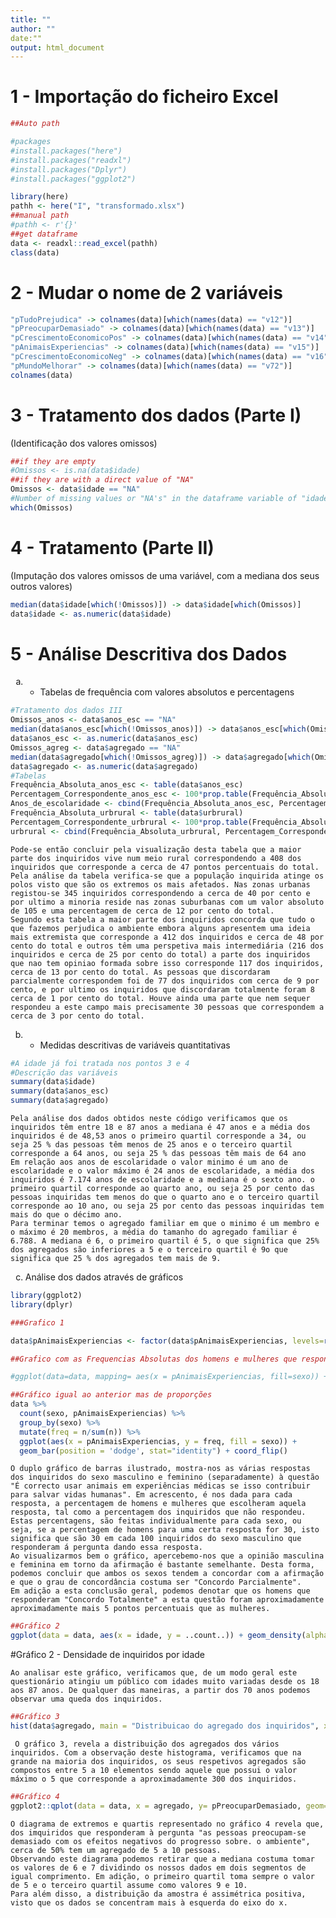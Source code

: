 ```yaml
---
title: ""
author: ""
date:""
output: html_document
---
```

# 1 - Importação do ficheiro Excel
```r
##Auto path

#packages
#install.packages("here")
#install.packages("readxl")
#install.packages("Dplyr")
#install.packages("ggplot2")

library(here)
pathh <- here("I", "transformado.xlsx")
##manual path
#pathh <- r'{}'
##get dataframe
data <- readxl::read_excel(pathh)
class(data)
```
# 2 - Mudar o nome de 2 variáveis
```r
"pTudoPrejudica" -> colnames(data)[which(names(data) == "v12")]
"pPreocuparDemasiado" -> colnames(data)[which(names(data) == "v13")]
"pCrescimentoEconomicoPos" -> colnames(data)[which(names(data) == "v14")]
"pAnimaisExperiencias" -> colnames(data)[which(names(data) == "v15")]
"pCrescimentoEconomicoNeg" -> colnames(data)[which(names(data) == "v16")]
"pMundoMelhorar" -> colnames(data)[which(names(data) == "v72")]
colnames(data)
```
# 3 - Tratamento dos dados (Parte I)
(Identificação dos valores omissos)
```r
##if they are empty
#Omissos <- is.na(data$idade)
##if they are with a direct value of "NA"
Omissos <- data$idade == "NA"
#Number of missing values or "NA's" in the dataframe variable of "idades"
which(Omissos)
```

# 4 - Tratamento (Parte II)
(Imputação dos valores omissos de uma variável, com a mediana dos seus outros valores)
```r
median(data$idade[which(!Omissos)]) -> data$idade[which(Omissos)]
data$idade <- as.numeric(data$idade)
```

# 5 - Análise Descritiva dos Dados

a) - Tabelas de frequência com valores absolutos e percentagens
```r
#Tratamento dos dados III
Omissos_anos <- data$anos_esc == "NA"
median(data$anos_esc[which(!Omissos_anos)]) -> data$anos_esc[which(Omissos_anos)]
data$anos_esc <- as.numeric(data$anos_esc)
Omissos_agreg <- data$agregado == "NA"
median(data$agregado[which(!Omissos_agreg)]) -> data$agregado[which(Omissos_agreg)]
data$agregado <- as.numeric(data$agregado)
#Tabelas
Frequência_Absoluta_anos_esc <- table(data$anos_esc)
Percentagem_Correspondente_anos_esc <- 100*prop.table(Frequência_Absoluta_anos_esc)
Anos_de_escolaridade <- cbind(Frequência_Absoluta_anos_esc, Percentagem_Correspondente_anos_esc)
Frequência_Absoluta_urbrural <- table(data$urbrural)
Percentagem_Correspondente_urbrural <- 100*prop.table(Frequência_Absoluta_urbrural)
urbrural <- cbind(Frequência_Absoluta_urbrural, Percentagem_Correspondente_urbrural)
```

    Pode-se então concluir pela visualização desta tabela que a maior parte dos inquiridos vive num meio rural correspondendo a 408 dos inquiridos que corresponde a cerca de 47 pontos percentuais do total. Pela análise da tabela verifica-se que a população inquirida atinge os polos visto que são os extremos os mais afetados. Nas zonas urbanas registou-se 345 inquiridos correspondendo a cerca de 40 por cento e por ultimo a minoria reside nas zonas suburbanas com um valor absoluto de 105 e uma percentagem de cerca de 12 por cento do total.
    Segundo esta tabela a maior parte dos inquiridos concorda que tudo o que fazemos perjudica o ambiente embora alguns apresentem uma ideia mais extremista que corresponde a 412 dos inquiridos e cerca de 48 por cento do total e outros têm uma perspetiva mais intermediária (216 dos inquiridos e cerca de 25 por cento do total) a parte dos inquiridos que nao tem opiniao formada sobre isso corresponde 117 dos inquiridos, cerca de 13 por cento do total. As pessoas que discordaram parcialmente correspondem foi de 77 dos inquiridos com cerca de 9 por cento, e por ultimo os inquiridos que discordaram totalmente foram 8 cerca de 1 por cento do total. Houve ainda uma parte que nem sequer respondeu a este campo mais precisamente 30 pessoas que correspondem a cerca de 3 por cento do total.

b) - Medidas descritivas de variáveis quantitativas
```r
#A idade já foi tratada nos pontos 3 e 4
#Descrição das variáveis
summary(data$idade)
summary(data$anos_esc)
summary(data$agregado)
```

    Pela análise dos dados obtidos neste código verificamos que os inquiridos têm entre 18 e 87 anos a mediana é 47 anos e a média dos inquiridos é de 48,53 anos o primeiro quartil corresponde a 34, ou seja 25 % das pessoas têm menos de 25 anos e o terceiro quartil corresponde a 64 anos, ou seja 25 % das pessoas têm mais de 64 ano
    Em relação aos anos de escolaridade o valor minimo é um ano de escolaridade e o valor máximo é 24 anos de escolaridade, a média dos inquiridos é 7.174 anos de escolaridade e a mediana é o sexto ano. o primeiro quartil corresponde ao quarto ano, ou seja 25 por cento das pessoas inquiridas tem menos do que o quarto ano e o terceiro quartil corresponde ao 10 ano, ou seja 25 por cento das pessoas inquiridas tem mais do que o décimo ano.
    Para terminar temos o agregado familiar em que o minimo é um membro e o máximo é 20 membros, a média do tamanho do agregado familiar é 6.788. A mediana é 6, o primeiro quartil é 5, o que significa que 25% dos agregados são inferiores a 5 e o terceiro quartil é 9o que significa que 25 % dos agregados tem mais de 9.

c) Análise dos dados através de gráficos
```r

library(ggplot2)
library(dplyr)

###Grafico 1

data$pAnimaisExperiencias <- factor(data$pAnimaisExperiencias, levels=rev(c("Concordo totalmente", "Concordo parcialmente", "Nao condordo nem discordo","Discordo parcialmente", "Discordo totalmente")))

##Grafico com as Frequencias Absolutas dos homens e mulheres que responderam a cada pergunta

#ggplot(data=data, mapping= aes(x = pAnimaisExperiencias, fill=sexo)) + geom_bar(position = "dodge")  + coord_flip()

##Gráfico igual ao anterior mas de proporções
data %>%
  count(sexo, pAnimaisExperiencias) %>%
  group_by(sexo) %>%
  mutate(freq = n/sum(n)) %>%
  ggplot(aes(x = pAnimaisExperiencias, y = freq, fill = sexo)) +
  geom_bar(position = 'dodge', stat="identity") + coord_flip()

```

    O duplo gráfico de barras ilustrado, mostra-nos as várias respostas dos inquiridos do sexo masculino e feminino (separadamente) à questão "É correcto usar animais em experiências médicas se isso contribuir para salvar vidas humanas". Em acrescento, é nos dada para cada resposta, a percentagem de homens e mulheres que escolheram aquela resposta, tal como a percentagem dos inquiridos que não respondeu. Estas percentagens, são feitas individualmente para cada sexo, ou seja, se a percentagem de homens para uma certa resposta for 30, isto significa que são 30 em cada 100 inquiridos do sexo masculino que responderam á pergunta dando essa resposta.
    Ao visualizarmos bem o gráfico, apercebemo-nos que a opinião masculina e feminina em torno da afirmação é bastante semelhante. Desta forma, podemos concluir que ambos os sexos tendem a concordar com a afirmação e que o grau de concordância costuma ser "Concordo Parcialmente".
    Em adição a esta conclusão geral, podemos denotar que os homens que responderam "Concordo Totalmente" a esta questão foram aproximadamente aproximadamente mais 5 pontos percentuais que as mulheres.


```r
##Gráfico 2
ggplot(data = data, aes(x = idade, y = ..count..)) + geom_density(alpha = .2, fill = "blue")

```

#Gráfico 2 - Densidade de inquiridos por idade

    Ao analisar este gráfico, verificamos que, de um modo geral este questionário atingiu um público com idades muito variadas desde os 18 aos 87 anos. De qualquer das maneiras, a partir dos 70 anos podemos observar uma queda dos inquiridos.

```r
##Gráfico 3
hist(data$agregado, main = "Distribuicao do agregado dos inquiridos", xlab = "Agregados", ylab = "Inquiridos", col = "red", prob=TRUE)

```

     O gráfico 3, revela a distribuição dos agregados dos vários inquiridos. Com a observação deste histograma, verificamos que na grande na maioria dos inquiridos, os seus respetivos agregados são compostos entre 5 a 10 elementos sendo aquele que possui o valor máximo o 5 que corresponde a aproximadamente 300 dos inquiridos.

```r
##Gráfico 4
ggplot2::qplot(data = data, x = agregado, y= pPreocuparDemasiado, geom="boxplot", main = "Variacao do agregado familiar baseado na resposta à pPreocuparDemasiado")

```

    O diagrama de extremos e quartis representado no gráfico 4 revela que, dos imquiridos que responderam à pergunta "as pessoas preocupam-se demasiado com os efeitos negativos do progresso sobre. o ambiente", cerca de 50% tem um agregado de 5 a 10 pessoas.
    Observando este diagrama podemos retirar que a mediana costuma tomar os valores de 6 e 7 dividindo os nossos dados em dois segmentos de igual comprimento. Em adição, o primeiro quartil toma sempre o valor de 5 e o terceiro quartil assume como valores 9 e 10. 
    Para além disso, a distribuição da amostra é assimétrica positiva, visto que os dados se concentram mais à esquerda do eixo do x. 
    